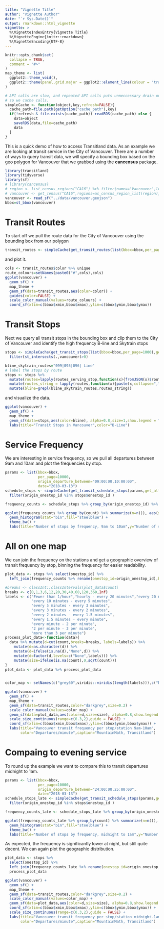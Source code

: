 ```yaml
---
title: "Vignette Title"
author: "Vignette Author"
date: "`r Sys.Date()`"
output: rmarkdown::html_vignette
vignette: >
  %\VignetteIndexEntry{Vignette Title}
  %\VignetteEngine{knitr::rmarkdown}
  %\VignetteEncoding{UTF-8}
---
```


```r
knitr::opts_chunk$set(
  collapse = TRUE,
  comment = "#>"
)
map_theme <- list(
  ggplot2::theme_void(),
  ggplot2::theme(panel.grid.major = ggplot2::element_line(colour = "transparent"))
)

# API calls are slow, and repeated API calls puts unneccessary drain on Transitland,
# so we cache calls.
simpleCache <- function(object,key,refresh=FALSE){
  cache_path=file.path(getOption("cache_path"),key)
  if(!refresh & file.exists(cache_path)) readRDS(cache_path) else {
    data=object
    saveRDS(data,file=cache_path)
    data
  }
}
```


This is a quick demo of how to access Transitland data. As an example we are looking at transit service in the City of Vancouver. There are a number of ways to query transit data, we will specify a bounding box based on the geo polygon for Vancouver that we grabbed using the **cancensus** package.

```r
library(transitland)
library(tidyverse)
library(sf)
# library(cancensus)
# region <- list_census_regions("CA16") %>% filter(name=="Vancouver",level=="CSD")
# vancouver <- get_census("CA16",regions=as_census_region_list(region),geo_format = "sf",level = "Regions")
vancouver <- read_sf("../data/vancouver.geojson")
bbox=st_bbox(vancouver)
```
# Transit Routes
To start off we pull the route data for the City of Vancouver using the bounding box from our polygon
```r
transit_routes <- simpleCache(get_transit_routes(list(bbox=bbox,per_page=1000),get_all = TRUE),"yvr_routes")
```

and plot it.
```r
cols <- transit_routes$color %>% unique
route_colours=setNames(paste0("#",cols),cols)
ggplot(vancouver) +
  geom_sf() +
  map_theme +
  geom_sf(data=transit_routes,aes(color=color)) +
  guides(color=FALSE) +
  scale_color_manual(values=route_colours) +
  coord_sf(xlim=c(bbox$xmin,bbox$xmax),ylim=c(bbox$ymin,bbox$ymax))
```




# Transit Stops
Next we query all transit stops in the bounding box and clip them to the City of Vancouver and identify the high frequency B-line and Skytrain stops
```r
stops <- simpleCache(get_transit_stops(list(bbox=bbox,per_page=1000),get_all=TRUE),"yvr_transit_stops") %>%
  filter(st_intersects(.,vancouver)>0)

bline_skytrain_routes="099|095|096| Line"
# label the stops by route
stops <- stops %>% 
  mutate(routes=lapply(routes_serving_stop,function(x){fromJSON(x)$route_name %>% unique()})) %>% 
  mutate(routes_string = lapply(routes,function(x){paste(x,collapse=",")})) %>%
  mutate(bline=grepl(bline_skytrain_routes,routes_string))
```

and visualize the data.
```r
ggplot(vancouver) +
  geom_sf() +
  map_theme +
  geom_sf(data=stops,aes(color=bline), alpha=0.8,size=1,show.legend = "point") +
  labs(title="Transit Stops in Vancouver",color="B-Line")
```

# Service Frequency
We are interesting in service frequency, so we pull all departures between 9am and 10am and plot the frequencies by stop.
```r
params <- list(bbox=bbox,
               per_page=10000,
               origin_departure_between="09:00:00,10:00:00",
               date="2018-03-13")
schedule_stops <- simpleCache(get_transit_schedule_stops(params,get_all = TRUE),"yvr_schedule_9-10") %>% 
  filter(origin_onestop_id %in% stops$onestop_id )

frequency_counts <- schedule_stops %>% group_by(origin_onestop_id) %>% summarize(count=n())

ggplot(frequency_counts %>% group_by(count) %>% summarize(n=n()), aes(x=count)) +
  geom_histogram(stat="bin",fill="steelblue") +
  theme_bw() +
  labs(title="Number of stops by frequency, 9am to 10am",y="Number of stops","Frequency of service per hour",x="Departures per hour")
```



# All on one map
We can join the frequency on the stations and get a geographic overview of transit frequency by stop, binning the frequency for easier readability.
```r

plot_data <- stops %>% select(onestop_id) %>% 
  left_join(frequency_counts %>% rename(onestop_id=origin_onestop_id),by="onestop_id")

#breaks <- classInt::classIntervals(plot_data$count)
breaks <- c(0,1,3,6,12,20,30,40,60,120,360,Inf)
labels <- c("Fewer than 1/hour","hourly - every 20 minutes","every 20 minutes - every 10 minutes",
            "every 10 minutes - every 5 minutes",
            "every 5 minutes - every 3 minutes",
            "every 3 minutes - every 2 minutes",
            "every 2 minutes - every 1.5 minutes",
            "every 1.5 minutes - every minute",
            "every minute - 2 per minute",
            "2 per minute - 3 per minute",
            "more than 3 per minute")
process_plot_data<-function(data){
  data %>% mutate(d=cut(count,breaks=breaks, labels=labels)) %>%
    mutate(d=as.character(d)) %>%
    mutate(d=ifelse(is.na(d),"None",d)) %>%
    mutate(d=factor(d,levels=c("None",labels))) %>%
    mutate(size=ifelse(is.na(count),0,sqrt(count)))
}
plot_data <- plot_data %>% process_plot_data
  

color_map <- setNames(c("grey60",viridis::viridis(length(labels))),c("None",labels))

ggplot(vancouver) +
  geom_sf() +
  map_theme +
  geom_sf(data=transit_routes,color="darkgrey",size=0.2) +
  scale_color_manual(values=color_map) +
  geom_sf(data=plot_data,aes(color=d,size=size), alpha=0.8,show.legend = "point") +
  scale_size_continuous(range=c(0.3,2),guide = FALSE) +
  coord_sf(xlim=c(bbox$xmin,bbox$xmax),ylim=c(bbox$ymin,bbox$ymax)) +
  labs(title="Vancouver transit frequency per stop/station 9am-10am",
       color="Departures/minute",caption="MountainMath, Transitland")
```





# Compaing to evening service
To round up the example we want to compare this to transit departures midnight to 1am.
```r
params <- list(bbox=bbox,
               per_page=10000,
               origin_departure_between="24:00:00,25:00:00",
               date="2018-03-13")
schedule_stops_late <- simpleCache(get_transit_schedule_stops(params,get_all = TRUE),"yvr_schedule_24-45") %>% 
  filter(origin_onestop_id %in% stops$onestop_id )

frequency_counts_late <- schedule_stops_late %>% group_by(origin_onestop_id) %>% summarize(count=n())

ggplot(frequency_counts_late %>% group_by(count) %>% summarize(n=n()), aes(x=count)) +
  geom_histogram(stat="bin",fill="steelblue") +
  theme_bw() +
  labs(title="Number of stops by frequency, midnight to 1am",y="Number of stops","Frequency of service per hour",x="Departures per hour")
```

As expected, the frequency is significantly lower at night, but still quite decent. We can again plot the geographic distribution.

```r

plot_data <- stops %>% 
  select(onestop_id) %>% 
  left_join(frequency_counts_late %>% rename(onestop_id=origin_onestop_id),by="onestop_id") %>%
  process_plot_data

ggplot(vancouver) +
  geom_sf() +
  map_theme +
  geom_sf(data=transit_routes,color="darkgrey",size=0.2) +
  scale_color_manual(values=color_map) +
  geom_sf(data=plot_data,aes(color=d,size=size), alpha=0.8,show.legend = "point") +
  coord_sf(xlim=c(bbox$xmin,bbox$xmax),ylim=c(bbox$ymin,bbox$ymax)) +
  scale_size_continuous(range=c(0.3,2),guide = FALSE) +
  labs(title="Vancouver transit frequency per stop/station midnight-1am",
       color="Departures/minute",caption="MountainMath, Transitland")
```

